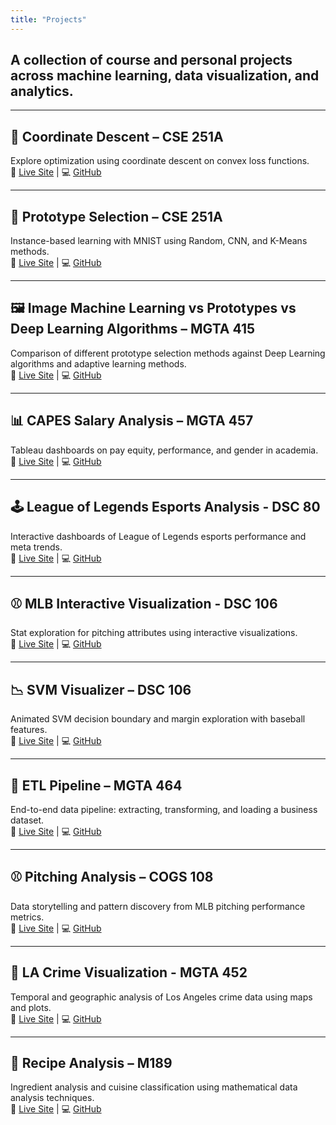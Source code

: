 ```yaml
---
title: "Projects"
---
```


## A collection of course and personal projects across machine learning, data visualization, and analytics.

---

## 📍 Coordinate Descent – CSE 251A  
Explore optimization using coordinate descent on convex loss functions.  
🔗 [Live Site](https://raoguchi.github.io/COORDINATE_DESC_C251/) | 💻 [GitHub](https://github.com/raoguchi/COORDINATE_DESC_C251)

---

## 🧠 Prototype Selection – CSE 251A  
Instance-based learning with MNIST using Random, CNN, and K-Means methods.  
🔗 [Live Site](https://raoguchi.github.io/PROTOTYPE_SELECTION_C251/) | 💻 [GitHub](https://github.com/raoguchi/PROTOTYPE_SELECTION_C251)

---

## 🖼️ Image Machine Learning vs Prototypes vs Deep Learning Algorithms – MGTA 415
Comparison of different prototype selection methods against Deep Learning algorithms and adaptive learning methods.  
🔗 [Live Site](https://raoguchi.github.io/IMAGE_ML_VS_PROTOTYPES/) | 💻 [GitHub](https://github.com/raoguchi/IMAGE_ML_VS_PROTOTYPES)

---

## 📊 CAPES Salary Analysis – MGTA 457  
Tableau dashboards on pay equity, performance, and gender in academia.  
🔗 [Live Site](https://raoguchi.github.io/CAPES_BI_SALARY_ANALYSIS/) | 💻 [GitHub](https://github.com/raoguchi/CAPES_BI_SALARY_ANALYSIS)

---

## 🕹️ League of Legends Esports Analysis - DSC 80
Interactive dashboards of League of Legends esports performance and meta trends.  
🔗 [Live Site](https://raoguchi.github.io/LOL_ESPORTS_ANALYSIS/) | 💻 [GitHub](https://github.com/raoguchi/LOL_ESPORTS_ANALYSIS)

---

## ⚾ MLB Interactive Visualization - DSC 106 
Stat exploration for pitching attributes using interactive visualizations.  
🔗 [Live Site](https://raoguchi.github.io/INTERACTIVE_VIZ_MLB/) | 💻 [GitHub](https://github.com/raoguchi/INTERACTIVE_VIZ_MLB)

---

## 📉 SVM Visualizer – DSC 106 
Animated SVM decision boundary and margin exploration with baseball features.  
🔗 [Live Site](https://raoguchi.github.io/SVM_VIZ_MLB/) | 💻 [GitHub](https://github.com/raoguchi/SVM_VIZ_MLB)

---

## 🔄 ETL Pipeline – MGTA 464  
End-to-end data pipeline: extracting, transforming, and loading a business dataset.  
🔗 [Live Site](https://raoguchi.github.io/ETL_MGTA464/) | 💻 [GitHub](https://github.com/raoguchi/ETL_MGTA464)

---

## ⚾ Pitching Analysis – COGS 108  
Data storytelling and pattern discovery from MLB pitching performance metrics.  
🔗 [Live Site](https://raoguchi.github.io/PITCHING_ANALYSIS_C108/) | 💻 [GitHub](https://github.com/raoguchi/PITCHING_ANALYSIS_C108)

---

## 🚓 LA Crime Visualization - MGTA 452
Temporal and geographic analysis of Los Angeles crime data using maps and plots.  
🔗 [Live Site](https://raoguchi.github.io/LA_CRIME_ANALYSIS/) | 💻 [GitHub](https://github.com/raoguchi/LA_CRIME_ANALYSIS)

---

## 🍜 Recipe Analysis – M189  
Ingredient analysis and cuisine classification using mathematical data analysis techniques.  
🔗 [Live Site](https://raoguchi.github.io/RECEIPE_ANALYSIS_M189/) | 💻 [GitHub](https://github.com/raoguchi/RECEIPE_ANALYSIS_M189)
